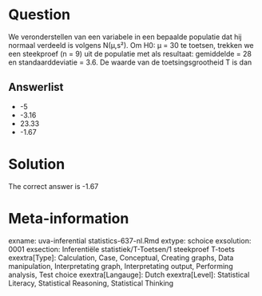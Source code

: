 Question
========

We veronderstellen van een variabele in een bepaalde populatie dat hij normaal verdeeld is volgens N(µ,s²). Om H0: µ = 30 te toetsen, trekken we een steekproef (n = 9) uit de populatie met als resultaat: gemiddelde = 28 en standaarddeviatie = 3.6. De waarde van de toetsingsgrootheid T is dan 

Answerlist
----------
* -5
* -3.16
* 23.33
* -1.67

Solution
========

The correct answer is  -1.67 

Meta-information
================
exname: uva-inferential statistics-637-nl.Rmd 
extype: schoice 
exsolution: 0001 
exsection: Inferentiële statistiek/T-Toetsen/1 steekproef T-toets
exextra[Type]: Calculation, Case, Conceptual, Creating graphs, Data manipulation, Interpretating graph, Interpretating output, Performing analysis, Test choice 
exextra[Langauge]: Dutch 
exextra[Level]: Statistical Literacy, Statistical Reasoning, Statistical Thinking 
